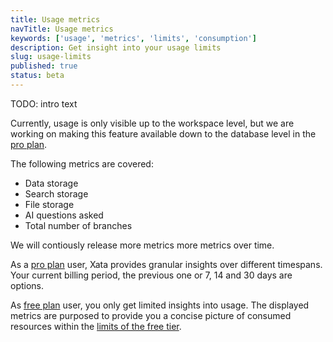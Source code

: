 ```yaml
---
title: Usage metrics
navTitle: Usage metrics
keywords: ['usage', 'metrics', 'limits', 'consumption']
description: Get insight into your usage limits
slug: usage-limits
published: true
status: beta
---
```


TODO: intro text

Currently, usage is only visible up to the workspace level, but we are working on making this feature available down to the database level in the [pro plan](/docs/concepts/pricing#pro-plan).

The following metrics are covered:

- Data storage
- Search storage
- File storage
- AI questions asked
- Total number of branches

We will contiously release more metrics more metrics over time.

As a [pro plan](/docs/concepts/pricing#pro-plan) user, Xata provides granular insights over different timespans.
Your current billing period, the previous one or 7, 14 and 30 days are options.

As [free plan](/docs/concepts/pricing#free-plan) user, you only get limited insights into usage.
The displayed metrics are purposed to provide you a concise picture of consumed resources within the [limits of the free tier](/docs/concepts/pricing#pricing-plans).
